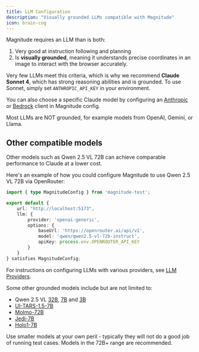 ```yaml
---
title: LLM Configuration
description: "Visually grounded LLMs compatible with Magnitude"
icon: brain-cog
---
```


Magnitude requires an LLM than is both:
1. Very good at instruction following and planning
2. Is **visually grounded**, meaning it understands precise coordinates in an image to interact with the browser accurately.

Very few LLMs meet this criteria, which is why we recommend **Claude Sonnet 4**, which has strong reasoning abilities and is grounded.
To use Sonnet, simply set `ANTHROPIC_API_KEY` in your environment.

<Info> You can also choose a specific Claude model by configuring an [Anthropic](/reference/llm-providers#anthropic) or [Bedrock](/reference/llm-providers#aws-bedrock) client in Magnitude config. </Info>


<Warning> Most LLMs are NOT grounded, for example models from OpenAI, Gemini, or Llama. </Warning>


## Other compatible models

Other models such as Qwen 2.5 VL 72B can achieve comparable performance to Claude at a lower cost.

Here's an example of how you could configure Magnitude to use Qwen 2.5 VL 72B via OpenRouter:

```typescript magnitude.config.ts
import { type MagnitudeConfig } from 'magnitude-test';

export default {
    url: "http://localhost:5173",
    llm: {
        provider: 'openai-generic',
        options: {
            baseUrl: 'https://openrouter.ai/api/v1',
            model: 'qwen/qwen2.5-vl-72b-instruct',
            apiKey: process.env.OPENROUTER_API_KEY
        }
    }
} satisfies MagnitudeConfig;
```

For instructions on configuring LLMs with various providers, see [LLM Providers](/reference/llm-providers).

Some other grounded models include but are not limited to:
- Qwen 2.5 VL [32B](https://huggingface.co/Qwen/Qwen2.5-VL-32B-Instruct), [7B](https://huggingface.co/Qwen/Qwen2.5-VL-7B-Instruct) and [3B](huggingface.co/Qwen/Qwen2.5-VL-3B-Instruct)
- [UI-TARS-1.5-7B](https://huggingface.co/ByteDance-Seed/UI-TARS-1.5-7B)
- [Molmo-72B](https://huggingface.co/allenai/Molmo-72B-0924)
- [Jedi-7B](https://huggingface.co/xlangai/Jedi-7B-1080p)
- [Holo1-7B](https://huggingface.co/Hcompany/Holo1-7B)


<Warning> Use smaller models at your own peril - typically they will not do a good job of running test cases. Models in the 72B+ range are recommended. </Warning>

